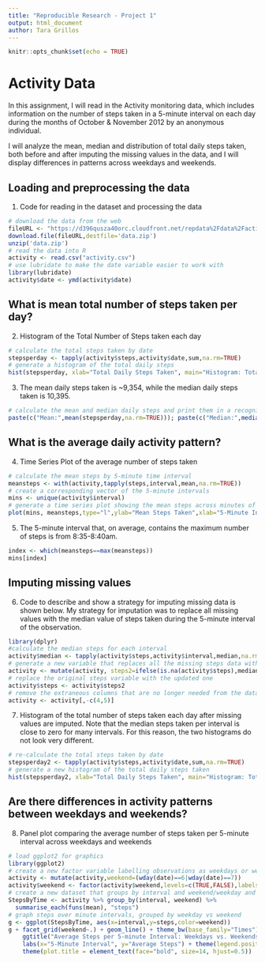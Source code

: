 ```yaml
---
title: "Reproducible Research - Project 1"
output: html_document
author: Tara Grillos
---
```


```r
knitr::opts_chunk$set(echo = TRUE)
```

# Activity Data

In this assignment, I will read in the Activity monitoring data, which includes 
information on the  number of steps taken in a 5-minute interval on each day 
during the months of October & November 2012 by an anonymous individual. 

I will analyze the mean, median and distribution of total daily steps taken, both
before and after imputing the missing values in the data, and I will display
differences in patterns across weekdays and weekends. 

## Loading and preprocessing the data

1. Code for reading in the dataset and processing the data

```r
# download the data from the web
fileURL <- "https://d396qusza40orc.cloudfront.net/repdata%2Fdata%2Factivity.zip"
download.file(fileURL,destfile='data.zip')
unzip('data.zip')
# read the data into R
activity <- read.csv("activity.csv")
# use lubridate to make the date variable easier to work with
library(lubridate)
activity$date <- ymd(activity$date)
```

## What is mean total number of steps taken per day?

2. Histogram of the Total Number of Steps taken each day

```r
# calculate the total steps taken by date
stepsperday <- tapply(activity$steps,activity$date,sum,na.rm=TRUE)
# generate a histogram of the total daily steps
hist(stepsperday, xlab="Total Daily Steps Taken", main="Histogram: Total Daily Steps (Missing Values Dropped)")
```

3. The mean daily steps taken is ~9,354, while the median daily steps taken is 10,395.

```r
# calculate the mean and median daily steps and print them in a recognizable way
paste(c("Mean:",mean(stepsperday,na.rm=TRUE))); paste(c("Median:",median(stepsperday,na.rm=TRUE)))
```

## What is the average daily activity pattern?

4. Time Series Plot of the average number of steps taken

```r
# calculate the mean steps by 5-minute time interval
meansteps <- with(activity,tapply(steps,interval,mean,na.rm=TRUE))
# create a corresponding vector of the 5-minute intervals
mins <- unique(activity$interval)
# generate a time series plot showing the mean steps across minutes of the day
plot(mins, meansteps,type="l",ylab="Mean Steps Taken",xlab="5-Minute Interval") 

```


5. The 5-minute interval that, on average, contains the maximum number of steps is
from 8:35-8:40am. 

```r
index <- which(meansteps==max(meansteps))
mins[index]
```

## Imputing missing values

6. Code to describe and show a strategy for imputing missing data is shown below.
My strategy for imputation was to replace all missing values with the median 
value of steps taken during the 5-minute interval of the observation.

```r
library(dplyr)
#calculate the median steps for each interval 
activity$median <- tapply(activity$steps,activity$interval,median,na.rm=TRUE)
# generate a new variable that replaces all the missing steps data with median
activity <- mutate(activity, steps2=ifelse(is.na(activity$steps),median,steps))
# replace the original steps variable with the updated one
activity$steps <- activity$steps2
# remove the extraneous columns that are no longer needed from the dataset
activity <- activity[,-c(4,5)]
```


7. Histogram of the total number of steps taken each day after missing values are imputed.
Note that the median steps taken per interval is close to zero for many intervals.
For this reason, the two histograms do not look very different.

```r
# re-calculate the total steps taken by date
stepsperday2 <- tapply(activity$steps,activity$date,sum,na.rm=TRUE)
# generate a new histogram of the total daily steps taken
hist(stepsperday2, xlab="Total Daily Steps Taken", main="Histogram: Total Daily Steps (Missing Values Imputed)")
```

## Are there differences in activity patterns between weekdays and weekends?

8. Panel plot comparing the average number of steps taken per 5-minute interval across weekdays and weekends

```r
# load ggplot2 for graphics
library(ggplot2)
# create a new factor variable labelling observations as weekdays or weekends
activity <- mutate(activity,weekend=(wday(date)==6|wday(date)==7)) 
activity$weekend <- factor(activity$weekend,levels=c(TRUE,FALSE),labels=c("Weekend","Weekday"))
# create a new dataset that groups by interval and weekend/weekday and finds mean steps taken
StepsByTime <- activity %>% group_by(interval, weekend) %>%
  summarise_each(funs(mean), "steps")
# graph steps over minute intervals, grouped by weekday vs weekend
g <- ggplot(StepsByTime, aes(x=interval,y=steps,color=weekend))   
g + facet_grid(weekend~.) + geom_line() + theme_bw(base_family="Times") +
    ggtitle("Average Steps per 5-minute Interval: Weekdays vs. Weekends") + 
    labs(x="5-Minute Interval", y="Average Steps") + theme(legend.position = "none") +
    theme(plot.title = element_text(face="bold", size=14, hjust=0.5))
```




